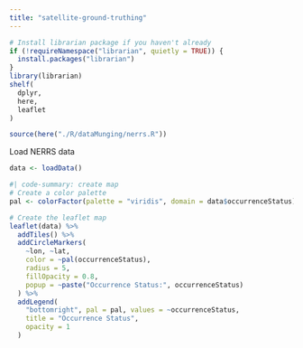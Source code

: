 ```yaml
---
title: "satellite-ground-truthing"
---
```


```r
# Install librarian package if you haven't already
if (!requireNamespace("librarian", quietly = TRUE)) {
  install.packages("librarian")
}
library(librarian)
shelf(
  dplyr,
  here,
  leaflet
)

source(here("./R/dataMunging/nerrs.R"))
```

Load NERRS data
```r
data <- loadData()
```

```r
#| code-summary: create map 
# Create a color palette
pal <- colorFactor(palette = "viridis", domain = data$occurrenceStatus)

# Create the leaflet map
leaflet(data) %>%
  addTiles() %>%
  addCircleMarkers(
    ~lon, ~lat,
    color = ~pal(occurrenceStatus),
    radius = 5,
    fillOpacity = 0.8,
    popup = ~paste("Occurrence Status:", occurrenceStatus)
  ) %>%
  addLegend(
    "bottomright", pal = pal, values = ~occurrenceStatus,
    title = "Occurrence Status",
    opacity = 1
  )
```

